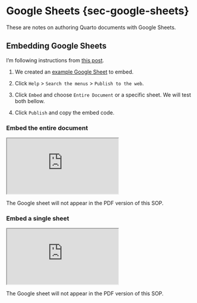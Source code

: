 # Google Sheets {sec-google-sheets}

These are notes on authoring Quarto documents with Google Sheets.

## Embedding Google Sheets

I'm following instructions from [this post](https://support.google.com/docs/thread/212358523/embedding-a-table-from-sheets-to-a-website?hl=en).

1. We created an [example Google Sheet](https://docs.google.com/spreadsheets/d/1RVgT28QJ6dV5kCSzS9BEOVMooiy06DEhv2d-eqxIjZY/edit?gid=0#gid=0) to embed.

2. Click `Help` > `Search the menus` > `Publish to the web`.

3. Click `Embed` and choose `Entire Document` or a specific sheet. We will test both bellow.

4. Click `Publish` and copy the embed code.

### Embed the entire document

::: {.content-visible when-format="html"}

::: {.iframe-container}

<iframe class="responsive-iframe" src="https://docs.google.com/spreadsheets/d/e/2PACX-1vSoP15lsHKNlHUg5K4v_6eJLUyKnYvmjLhGy_g8SXWPIgcIxb25qOnQXUNLd53vQmaTkELBFq03ZUfF/pubhtml?widget=true&amp;headers=false"></iframe>

:::

:::

::: callout-note
The Google sheet will not appear in the PDF version of this SOP.
:::

### Embed a single sheet

::: {.content-visible when-format="html"}

::: {.iframe-container}

<iframe class="responsive-iframe" src="https://docs.google.com/spreadsheets/d/e/2PACX-1vSoP15lsHKNlHUg5K4v_6eJLUyKnYvmjLhGy_g8SXWPIgcIxb25qOnQXUNLd53vQmaTkELBFq03ZUfF/pubhtml?gid=0&amp;single=true&amp;widget=true&amp;headers=false"></iframe>

:::

:::

::: callout-note
The Google sheet will not appear in the PDF version of this SOP.
:::
